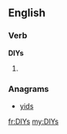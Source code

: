 ==English==

===Verb===
'''DIYs'''

# {{third-person singular of|DIY}}

===Anagrams===
* [[yids#English|yids]]

[[fr:DIYs]]
[[my:DIYs]]